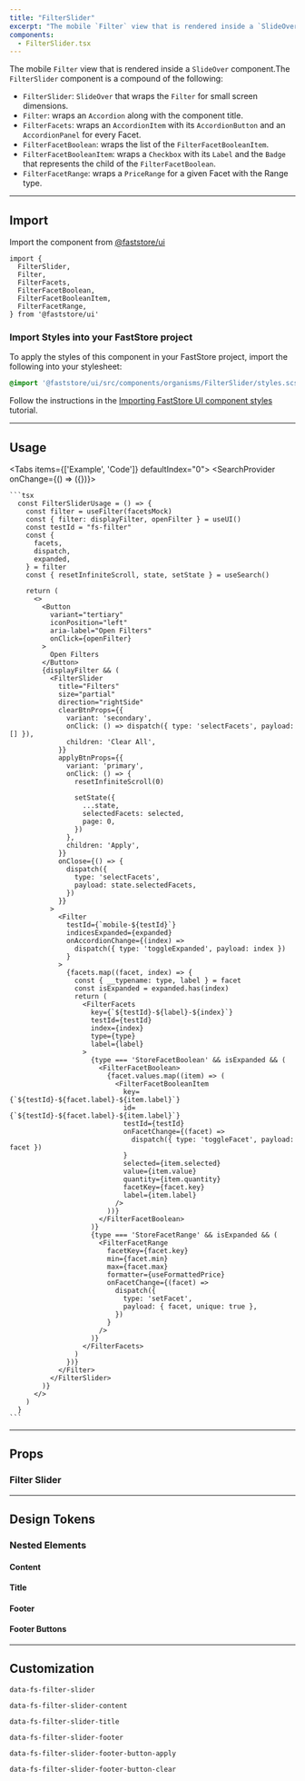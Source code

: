 ```yaml
---
title: "FilterSlider"
excerpt: "The mobile `Filter` view that is rendered inside a `SlideOver` component."
components:
  - FilterSlider.tsx
---
```


The mobile `Filter` view that is rendered inside a `SlideOver` component.The `FilterSlider` component is a compound of the following:

- `FilterSlider`: `SlideOver` that wraps the `Filter` for small screen dimensions.
- `Filter`: wraps an `Accordion` along with the component title.
- `FilterFacets`: wraps an `AccordionItem` with its `AccordionButton` and an `AccordionPanel` for every Facet.
- `FilterFacetBoolean`: wraps the list of the `FilterFacetBooleanItem`.
- `FilterFacetBooleanItem`: wraps a `Checkbox` with its `Label` and the `Badge` that represents the child of the `FilterFacetBoolean`.
- `FilterFacetRange`: wraps a `PriceRange` for a given Facet with the Range type.

---

## Import

Import the component from [@faststore/ui](https://developers.vtex.com/docs/guides/faststore/components-index)

```tsx
import {
  FilterSlider,
  Filter,
  FilterFacets,
  FilterFacetBoolean,
  FilterFacetBooleanItem,
  FilterFacetRange,
} from '@faststore/ui'
```

### Import Styles into your FastStore project

To apply the styles of this component in your FastStore project, import the following into your stylesheet:

```scss
@import '@faststore/ui/src/components/organisms/FilterSlider/styles.scss';
```

Follow the instructions in the [Importing FastStore UI component styles](https://developers.vtex.com/docs/guides/faststore/using-themes-importing-ui-components-styles) tutorial.

---

## Usage

<Tabs items={['Example', 'Code']} defaultIndex="0">
  <Tab>
    <OverviewSection direction="row">
      <UIProvider>
        <SearchProvider onChange={() => ({})}>
          <FilterUsage onlyMobile={true} />
        </SearchProvider>
      </UIProvider>
    </OverviewSection>
  </Tab>
  <Tab>

    ```tsx
      const FilterSliderUsage = () => {
        const filter = useFilter(facetsMock)
        const { filter: displayFilter, openFilter } = useUI()
        const testId = "fs-filter"
        const {
          facets,
          dispatch,
          expanded,
        } = filter
        const { resetInfiniteScroll, state, setState } = useSearch()

        return (
          <>
            <Button
              variant="tertiary"
              iconPosition="left"
              aria-label="Open Filters"
              onClick={openFilter}
            >
              Open Filters
            </Button>
            {displayFilter && (
              <FilterSlider
                title="Filters"
                size="partial"
                direction="rightSide"
                clearBtnProps={{
                  variant: 'secondary',
                  onClick: () => dispatch({ type: 'selectFacets', payload: [] }),
                  children: 'Clear All',
                }}
                applyBtnProps={{
                  variant: 'primary',
                  onClick: () => {
                    resetInfiniteScroll(0)

                    setState({
                      ...state,
                      selectedFacets: selected,
                      page: 0,
                    })
                  },
                  children: 'Apply',
                }}
                onClose={() => {
                  dispatch({
                    type: 'selectFacets',
                    payload: state.selectedFacets,
                  })
                }}
              >
                <Filter
                  testId={`mobile-${testId}`}
                  indicesExpanded={expanded}
                  onAccordionChange={(index) =>
                    dispatch({ type: 'toggleExpanded', payload: index })
                  }
                >
                  {facets.map((facet, index) => {
                    const { __typename: type, label } = facet
                    const isExpanded = expanded.has(index)
                    return (
                      <FilterFacets
                        key={`${testId}-${label}-${index}`}
                        testId={testId}
                        index={index}
                        type={type}
                        label={label}
                      >
                        {type === 'StoreFacetBoolean' && isExpanded && (
                          <FilterFacetBoolean>
                            {facet.values.map((item) => (
                              <FilterFacetBooleanItem
                                key={`${testId}-${facet.label}-${item.label}`}
                                id={`${testId}-${facet.label}-${item.label}`}
                                testId={testId}
                                onFacetChange={(facet) =>
                                  dispatch({ type: 'toggleFacet', payload: facet })
                                }
                                selected={item.selected}
                                value={item.value}
                                quantity={item.quantity}
                                facetKey={facet.key}
                                label={item.label}
                              />
                            ))}
                          </FilterFacetBoolean>
                        )}
                        {type === 'StoreFacetRange' && isExpanded && (
                          <FilterFacetRange
                            facetKey={facet.key}
                            min={facet.min}
                            max={facet.max}
                            formatter={useFormattedPrice}
                            onFacetChange={(facet) =>
                              dispatch({
                                type: 'setFacet',
                                payload: { facet, unique: true },
                              })
                            }
                          />
                        )}
                      </FilterFacets>
                    )
                  })}
                </Filter>
              </FilterSlider>
            )}
          </>
        )
      }
    ```

  </Tab>
</Tabs>

---

## Props

### Filter Slider

<ComponentPropsSection component="FilterSlider" />

---

## Design Tokens

### Nested Elements

#### Content

<TokenTable>
  <TokenRow
    token="--fs-filter-slider-content-height"
    value="calc(100vh - var(--fs-filter-slider-footer-height))"
  />
  <TokenRow
    token="--fs-filter-slider-content-padding"
    value="var(--fs-spacing-3) var(--fs-spacing-3) calc(var(--fs-filter-slider-footer-height) + var(--fs-spacing-3))"
  />
</TokenTable>

#### Title

<TokenTable>
  <TokenRow
    token="--fs-filter-slider-title-font-size"
    value="var(--fs-text-size-4)"
  />
  <TokenRow
    token="--fs-filter-slider-title-font-weight"
    value="var(--fs-text-weight-bold)"
  />
  <TokenRow token="--fs-filter-slider-title-line-height" value="1.12" />
</TokenTable>

#### Footer

<TokenTable>
  <TokenRow token="--fs-filter-slider-footer-width" value="100%" />
  <TokenRow token="--fs-filter-slider-footer-height" value="5rem" />
  <TokenDivider />
  <TokenRow
    token="--fs-filter-slider-footer-padding"
    value="var(--fs-spacing-3)"
  />
  <TokenDivider />
  <TokenRow
    token="--fs-filter-slider-footer-bkg-color"
    value="var(--fs-color-neutral-0)"
    isColor
  />
  <TokenRow
    token="--fs-filter-slider-footer-box-shadow"
    value="0 0 6px rgb(0 0 0 / 20%)"
  />
</TokenTable>

#### Footer Buttons

<TokenTable>
  <TokenRow token="--fs-filter-slider-footer-button-clear-width" value="40%" />
  <TokenRow
    token="--fs-filter-slider-footer-button-clear-margin-right"
    value="var(--fs-spacing-3)"
  />
  <TokenDivider />
  <TokenRow token="--fs-filter-slider-footer-button-apply-width" value="60%" />
</TokenTable>

---

## Customization

`data-fs-filter-slider`

`data-fs-filter-slider-content`

`data-fs-filter-slider-title`

`data-fs-filter-slider-footer`

`data-fs-filter-slider-footer-button-apply`

`data-fs-filter-slider-footer-button-clear`
